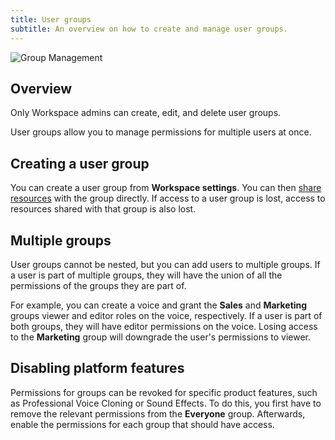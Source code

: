 ```yaml
---
title: User groups
subtitle: An overview on how to create and manage user groups.
---
```


<img
  src="/assets/images/product-guides/workspaces/manage-group.png"
  alt="Group Management"
  className="w-full rounded-lg"
/>

## Overview

<Info> Only Workspace admins can create, edit, and delete user groups. </Info>

User groups allow you to manage permissions for multiple users at once.

## Creating a user group

You can create a user group from **Workspace settings**. You can then [share resources](/docs/product-guides/administration/workspaces/sharing-resources) with the group directly.
If access to a user group is lost, access to resources shared with that group is also lost.

## Multiple groups

User groups cannot be nested, but you can add users to multiple groups. If a user is part of multiple groups, they will have the union of all the permissions of the groups they are part of.

For example, you can create a voice and grant the **Sales** and **Marketing** groups viewer and editor roles on the voice, respectively.
If a user is part of both groups, they will have editor permissions on the voice. Losing access to the **Marketing** group will downgrade the user's permissions to viewer.

## Disabling platform features

Permissions for groups can be revoked for specific product features, such as Professional Voice Cloning or Sound Effects.
To do this, you first have to remove the relevant permissions from the **Everyone** group. Afterwards, enable the permissions for each group that should have access.
